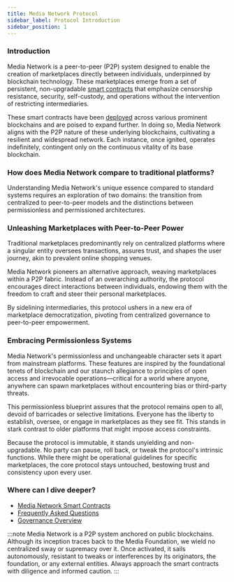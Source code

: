 ```yaml
---
title: Media Network Protocol
sidebar_label: Protocol Introduction
sidebar_position: 1
---
```


### Introduction

Media Network is a peer-to-peer (P2P) system designed to enable the creation of marketplaces directly between individuals, underpinned by blockchain technology. These marketplaces emerge from a set of persistent, non-upgradable [smart contracts](/smart-contracts/overview) that emphasize censorship resistance, security, self-custody, and operations without the intervention of restricting intermediaries.

These smart contracts have been [deployed](/smart-contracts/deployment-addresses) across various prominent blockchains and are poised to expand further. In doing so, Media Network aligns with the P2P nature of these underlying blockchains, cultivating a resilient and widespread network. Each instance, once ignited, operates indefinitely, contingent only on the continuous vitality of its base blockchain.

### How does Media Network compare to traditional platforms?

Understanding Media Network's unique essence compared to standard systems requires an exploration of two domains: the transition from centralized to peer-to-peer models and the distinctions between permissionless and permissioned architectures.

### Unleashing Marketplaces with Peer-to-Peer Power

Traditional marketplaces predominantly rely on centralized platforms where a singular entity oversees transactions, assures trust, and shapes the user journey, akin to prevalent online shopping venues.

Media Network pioneers an alternative approach, weaving marketplaces within a P2P fabric. Instead of an overarching authority, the protocol encourages direct interactions between individuals, endowing them with the freedom to craft and steer their personal marketplaces.

By sidelining intermediaries, this protocol ushers in a new era of marketplace democratization, pivoting from centralized governance to peer-to-peer empowerment.

### Embracing Permissionless Systems

Media Network's permissionless and unchangeable character sets it apart from mainstream platforms. These features are inspired by the foundational tenets of blockchain and our staunch allegiance to principles of open access and irrevocable operations—critical for a world where anyone, anywhere can spawn marketplaces without encountering bias or third-party threats.

This permissionless blueprint assures that the protocol remains open to all, devoid of barricades or selective limitations. Everyone has the liberty to establish, oversee, or engage in marketplaces as they see fit. This stands in stark contrast to older platforms that might impose access constraints.

Because the protocol is immutable, it stands unyielding and non-upgradable. No party can pause, roll back, or tweak the protocol's intrinsic functions. While there might be operational guidelines for specific marketplaces, the core protocol stays untouched, bestowing trust and consistency upon every user.

### Where can I dive deeper?

- [Media Network Smart Contracts](../smart-contracts/overview)
- [Frequently Asked Questions](../faq)
- [Governance Overview](../governance/overview)

[^1]: Blockchain systems sometimes adopt a peer-to-contract paradigm. These closely mirror peer-to-peer structures but replace individual peers with unyielding, perpetual programs known as smart contracts.

:::note
Media Network is a P2P system anchored on public blockchains. Although its inception traces back to the Media Foundation, we wield no centralized sway or supremacy over it. Once activated, it sails autonomously, resistant to tweaks or interferences by its originators, the foundation, or any external entities. Always approach the smart contracts with diligence and informed caution.
:::
